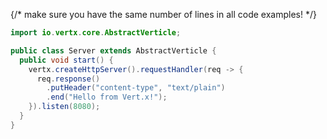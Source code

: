 {/* make sure you have the same number of lines in all code examples! */}

```java
import io.vertx.core.AbstractVerticle;

public class Server extends AbstractVerticle {
  public void start() {
    vertx.createHttpServer().requestHandler(req -> {
      req.response()
        .putHeader("content-type", "text/plain")
        .end("Hello from Vert.x!");
    }).listen(8080);
  }
}
```
